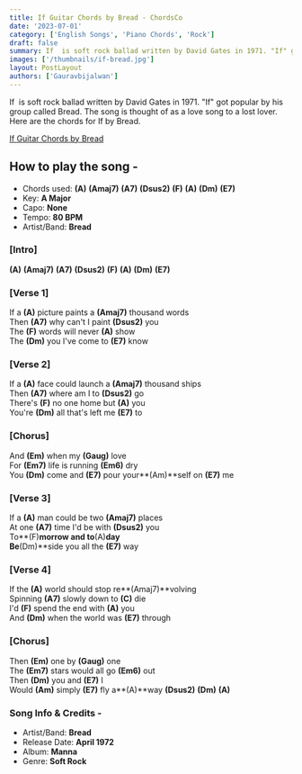 ```yaml
---
title: If Guitar Chords by Bread - ChordsCo
date: '2023-07-01'
category: ['English Songs', 'Piano Chords', 'Rock']
draft: false
summary: If  is soft rock ballad written by David Gates in 1971. "If" got popular by his group called Bread. The song is thought of as a love song to a lost lover. Here are the chords for If by Bread.
images: ['/thumbnails/if-bread.jpg']
layout: PostLayout
authors: ['Gauravbijalwan']
---
```


If  is soft rock ballad written by David Gates in 1971. "If" got popular by his group called Bread. The song is thought of as a love song to a lost lover. Here are the chords for If by Bread.

[If Guitar Chords by Bread](/thumbnails/if-bread.jpg)

## How to play the song -

- Chords used: **(A)** **(Amaj7)** **(A7)** **(Dsus2)** **(F)** **(A)** **(Dm)** **(E7)**
- Key: **A Major**
- Capo: **None**
- Tempo: **80 BPM**
- Artist/Band: **Bread**

### \[Intro\]

**(A)** **(Amaj7)** **(A7)** **(Dsus2)** **(F)** **(A)** **(Dm)** **(E7)**

### \[Verse 1\]

If a **(A)** picture paints a **(Amaj7)** thousand words\
Then **(A7)** why can't I paint **(Dsus2)** you\
The **(F)** words will never **(A)** show\
The **(Dm)** you I've come to **(E7)** know

### \[Verse 2\]

If a **(A)** face could launch a **(Amaj7)** thousand ships\
Then **(A7)** where am I to **(Dsus2)** go\
There's **(F)** no one home but **(A)** you\
You're **(Dm)** all that's left me **(E7)** to

### \[Chorus\]

And **(Em)** when my **(Gaug)** love\
For **(Em7)** life is running **(Em6)** dry\
You **(Dm)** come and **(E7)** pour your**(Am)**self on **(E7)** me

### \[Verse 3\]

If a **(A)** man could be two **(Amaj7)** places\
At one **(A7)** time I'd be with **(Dsus2)** you\
To**(F)**morrow and to**(A)**day\
Be**(Dm)**side you all the **(E7)** way

### \[Verse 4\]

If the **(A)** world should stop re**(Amaj7)**volving\
Spinning **(A7)** slowly down to **(C)** die\
I'd **(F)** spend the end with **(A)** you\
And **(Dm)** when the world was **(E7)** through

### \[Chorus\]

Then **(Em)** one by **(Gaug)** one\
The **(Em7)** stars would all go **(Em6)** out\
Then **(Dm)** you and **(E7)** I\
Would **(Am)** simply **(E7)** fly a**(A)**way **(Dsus2)** **(Dm)** **(A)**

### Song Info & Credits -

- Artist/Band: **Bread**
- Release Date: **April 1972**
- Album: **Manna**
- Genre: **Soft Rock**
